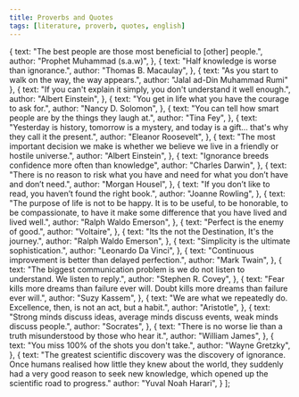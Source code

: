 ```yaml
---
title: Proverbs and Quotes
tags: [literature, proverb, quotes, english]
---
```



  {
    text: "The best people are those most beneficial to [other] people.",
    author: "Prophet Muhammad (s.a.w)",
  },
  {
    text: "Half knowledge is worse than ignorance.",
    author: "Thomas B. Macaulay",
  },
  {
    text: "As you start to walk on the way, the way appears.",
    author: "Jalal ad-Din Muhammad Rumi"
  },
  {
    text: "If you can't explain it simply, you don't understand it well enough.",
    author: "Albert Einstein",
  },
  {
    text: "You get in life what you have the courage to ask for.",
    author: "Nancy D. Solomon",
  },
  {
    text: "You can tell how smart people are by the things they laugh at.",
    author: "Tina Fey",
  },
  {
    text: "Yesterday is history, tomorrow is a mystery, and today is a gift… that's why they call it the present.",
    author: "Eleanor Roosevelt",
  },
  {
    text: "The most important decision we make is whether we believe we live in a friendly or hostile universe.",
    author: "Albert Einstein",
  },
  {
    text: "Ignorance breeds confidence more often than knowledge",
    author: "Charles Darwin",
  },
  {
    text: "There is no reason to risk what you have and need for what you don’t have and don’t need.",
    author: "Morgan Housel",
  },
  {
    text: "If you don’t like to read, you haven’t found the right book.",
    author: "Joanne Rowling",
  },
  {
    text: "The purpose of life is not to be happy. It is to be useful, to be honorable, to be compassionate, to have it make some difference that you have lived and lived well.",
    author: "Ralph Waldo Emerson",
  },
  {
    text: "Perfect is the enemy of good.",
    author: "Voltaire",
  },
  {
    text: "Its the not the Destination, It's the journey.",
    author: "Ralph Waldo Emerson",
  },
  {
    text: "Simplicity is the ultimate sophistication.",
    author: "Leonardo Da Vinci",
  },
  {
    text: "Continuous improvement is better than delayed perfection.",
    author: "Mark Twain",
  },
  {
    text: "The biggest communication problem is we do not listen to understand. We listen to reply.",
    author: "Stephen R. Covey",
  },
  {
    text: "Fear kills more dreams than failure ever will. Doubt kills more dreams than failure ever will.",
    author: "Suzy Kassem",
  },
  {
    text: "We are what we repeatedly do. Excellence, then, is not an act, but a habit.",
    author: "Aristotle",
  },
  {
    text: "Strong minds discuss ideas, average minds discuss events, weak minds discuss people.",
    author: "Socrates",
  },
  {
    text: "There is no worse lie than a truth misunderstood by those who hear it.",
    author: "William James",
  },
  {
    text: "You miss 100% of the shots you don't take.",
    author: "Wayne Gretzky",
  },
  {
    text: "The greatest scientific discovery was the discovery of ignorance. Once humans realised how little they knew about the world, they suddenly had a very good reason to seek new knowledge, which opened up the scientific road to progress."
    author: "Yuval Noah Harari",
  }
];


<LiteratureComponent props={proverbs}/>
